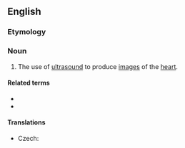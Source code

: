==English==

===Etymology===
{{compound|echo|cardiography|lang=en}}

===Noun===
{{wikipedia}}
{{en-noun|~|echocardiographies}}

# {{lb|en|medicine}} The use of [[ultrasound]] to produce [[image]]s of the [[heart]].

====Related terms====
* {{l|en|echocardiogram}}
* {{l|en|echocardiograph}}

====Translations====
{{trans-top|use of ultrasound to produce images of the heart}}
* Czech: {{t|cs|echokardiografie|f}}
{{trans-mid}}
{{trans-bottom}}